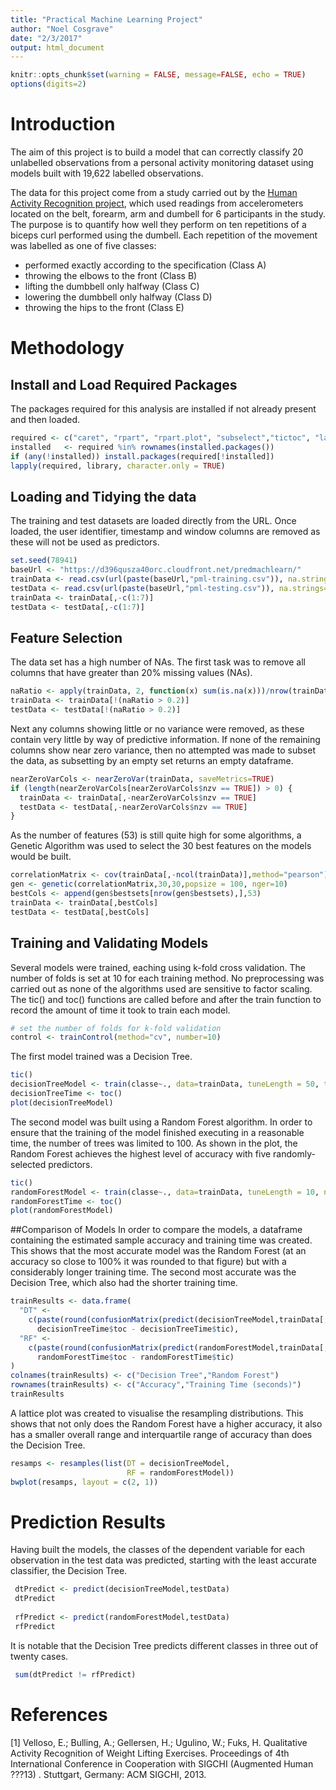 ```yaml
---
title: "Practical Machine Learning Project"
author: "Noel Cosgrave"
date: "2/3/2017"
output: html_document
---
```


```r
knitr::opts_chunk$set(warning = FALSE, message=FALSE, echo = TRUE)
options(digits=2)
```

# Introduction
The aim of this project is to build a model that can correctly classify 20 unlabelled observations from a personal activity monitoring dataset using models built with 19,622 labelled observations. 

The data for this project come from a study carried out by the [Human Activity Recognition project](http://groupware.les.inf.puc-rio.br/har), which used readings from accelerometers located on the belt, forearm, arm and dumbell for 6 participants in the study. The purpose is to quantify how well they perform on ten repetitions of a biceps curl performed using the dumbell. Each repetition of the movement was labelled as one of five classes:

- performed exactly according to the specification (Class A)
- throwing the elbows to the front (Class B)
- lifting the dumbbell only halfway (Class C)
- lowering the dumbbell only halfway (Class D)
- throwing the hips to the front (Class E)

# Methodology

## Install and Load Required Packages
The packages required for this analysis are installed if not already present and then loaded.
```r
required <- c("caret", "rpart", "rpart.plot", "subselect","tictoc", "lattice")
installed   <- required %in% rownames(installed.packages())
if (any(!installed)) install.packages(required[!installed])
lapply(required, library, character.only = TRUE)
```

## Loading and Tidying the data

The training and test datasets are loaded directly from the URL. Once loaded, the user identifier, timestamp and window columns are removed as these will not be used as predictors.

```r
set.seed(78941)
baseUrl <- "https://d396qusza40orc.cloudfront.net/predmachlearn/"
trainData <- read.csv(url(paste(baseUrl,"pml-training.csv")), na.strings=c("NA","#DIV/0!",""))
testData <- read.csv(url(paste(baseUrl,"pml-testing.csv")), na.strings=c("NA","#DIV/0!",""))
trainData <- trainData[,-c(1:7)]
testData <- testData[,-c(1:7)]

```
## Feature Selection
The data set has a high number of NAs. The first task was to remove all columns that have greater than 20% missing values (NAs). 

```r
naRatio <- apply(trainData, 2, function(x) sum(is.na(x)))/nrow(trainData)
trainData <- trainData[!(naRatio > 0.2)]
testData <- testData[!(naRatio > 0.2)]
```

Next any columns showing little or no variance were removed, as these contain very little by way of predictive information. If none of the remaining columns show near zero variance, then no attempted was made to subset the data, as subsetting by an empty set returns an empty dataframe.

```r
nearZeroVarCols <- nearZeroVar(trainData, saveMetrics=TRUE)
if (length(nearZeroVarCols[nearZeroVarCols$nzv == TRUE]) > 0) {
  trainData <- trainData[,-nearZeroVarCols$nzv == TRUE]
  testData <- testData[,-nearZeroVarCols$nzv == TRUE]
}
```

As the number of features (53) is still quite high for some algorithms, a Genetic Algorithm was used to select the 30 best features on the models would be built.

```r
correlationMatrix <- cov(trainData[,-ncol(trainData)],method="pearson")
gen <- genetic(correlationMatrix,30,30,popsize = 100, nger=10)
bestCols <- append(gen$bestsets[nrow(gen$bestsets),],53)
trainData <- trainData[,bestCols]
testData <- testData[,bestCols]
```

## Training and Validating Models
Several models were trained, eaching using k-fold cross validation. The number of folds is set at 10 for each training method. No preprocessing was carried out as none of the algorithms used are sensitive to factor scaling. The tic() and toc() functions are called before and after the train function to record the amount of time it took to train each model. 

```r
# set the number of folds for k-fold validation
control <- trainControl(method="cv", number=10)
```

The first model trained was a Decision Tree.  
```r
tic()
decisionTreeModel <- train(classe~., data=trainData, tuneLength = 50, trControl=control, method="rpart")
decisionTreeTime <- toc()
plot(decisionTreeModel)
```

The second model was built using a Random Forest algorithm. In order to ensure that the training of the model finished executing in a reasonable time, the number of trees was limited to 100. As shown in the plot, the Random Forest achieves the highest level of accuracy with five randomly-selected predictors.
```r
tic()
randomForestModel <- train(classe~., data=trainData, tuneLength = 10, ntree=100, trControl=control, method="rf")
randomForestTime <- toc()
plot(randomForestModel)
```

##Comparison of Models
In order to compare the models, a dataframe containing the estimated sample accuracy and training time was created. This shows that the most accurate model was the Random Forest (at an accuracy so close to 100% it was rounded to that figure) but with a considerably longer training time. The second most accurate was the Decision Tree, which also had the shorter training time. 
```r
trainResults <- data.frame(
  "DT" <- 
    c(paste(round(confusionMatrix(predict(decisionTreeModel,trainData[,-ncol(trainData)]), trainData$classe)$overall[1]*100, 3), " %"),
      decisionTreeTime$toc - decisionTreeTime$tic),
  "RF" <- 
    c(paste(round(confusionMatrix(predict(randomForestModel,trainData[,-ncol(trainData)]), trainData$classe)$overall[1]*100, 3), " %"),
      randomForestTime$toc - randomForestTime$tic)
)
colnames(trainResults) <- c("Decision Tree","Random Forest")
rownames(trainResults) <- c("Accuracy","Training Time (seconds)")
trainResults
```
A lattice plot was created to visualise the resampling distributions. This shows that not only does the Random Forest have a higher accuracy, it also has a smaller overall range and interquartile range of accuracy than does the Decision Tree.
```r
resamps <- resamples(list(DT = decisionTreeModel,
                          RF = randomForestModel))
bwplot(resamps, layout = c(2, 1))
```

# Prediction Results
Having built the models, the classes of the dependent variable for each observation in the test data was predicted, starting with the least accurate classifier, the Decision Tree.

```r
 dtPredict <- predict(decisionTreeModel,testData)
 dtPredict
 
 rfPredict <- predict(randomForestModel,testData)
 rfPredict
```

It is notable that the Decision Tree predicts different classes in three out of twenty cases.

```r
 sum(dtPredict != rfPredict)
```

# References
[1] Velloso, E.; Bulling, A.; Gellersen, H.; Ugulino, W.; Fuks, H. Qualitative Activity Recognition of Weight Lifting Exercises. Proceedings of 4th International Conference in Cooperation with SIGCHI (Augmented Human ???13) . Stuttgart, Germany: ACM SIGCHI, 2013.

